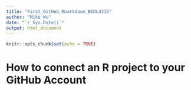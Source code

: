 ```yaml
---
title: "First_GitHub_Rmarkdown_BIOL4315"
author: "Mike Wu"
date: "`r Sys.Date()`"
output: html_document
---
```


```r
knitr::opts_chunk$set(echo = TRUE)
```

# How to connect an R project to your GitHub Account
